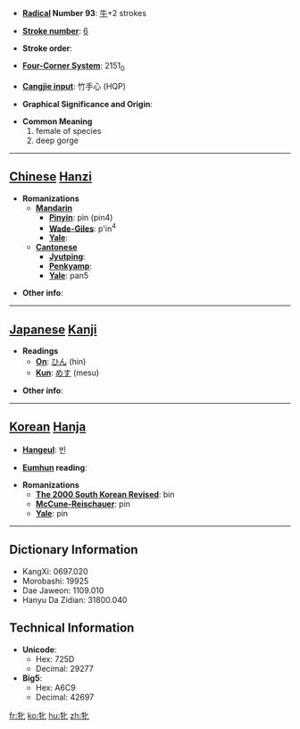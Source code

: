 * '''[[Wiktionary:Chinese radical index| Radical]] Number 93''': [[Wiktionary:Chinese radical index 牛|牛]]+2 strokes

* '''[[Wiktionary:Chinese total strokes index|Stroke number]]''': [[Wiktionary:Chinese total strokes index 6|6]]

* '''Stroke order''': 

* '''[[Wiktionary:Chinese four corner index|Four-Corner System]]''': 2151<sub>0</sub>

* '''[[Wiktionary:Chinese Cangjie index|Cangjie input]]''': 竹手心 (HQP)

* '''Graphical Significance and Origin''': 

* '''Common Meaning'''
*#female of species
*# deep gorge


----

== [[Chinese]] [[Hanzi]] ==

* '''Romanizations'''
** '''[[Mandarin]]'''
*** '''[[Pinyin]]''': pìn (pin4)
*** '''[[Wade-Giles]]''': p'in<sup>4</sup>
*** '''[[Yale]]''': 
** '''[[Cantonese]]'''
*** '''[[Jyutping]]''':
*** '''[[Penkyamp]]''': 
*** '''[[Yale]]''': pan5

* '''Other info''': 

----

== [[Japanese]] [[Kanji]] ==

* '''Readings'''
** '''[[On]]''': [[ひん]] (hin)
** '''[[Kun]]''': [[めす]] (mesu)

* '''Other info''':  

----

== [[Korean]] [[Hanja]] ==

* '''[[Hangeul]]''': 빈

* '''[[Eumhun]] reading''': 

* '''Romanizations'''
** '''[[The 2000 South Korean Revised Romanization|The 2000 South Korean Revised]]''': bin
** '''[[McCune-Reischauer]]''': pin
** '''[[Yale]]''': pin

----

== Dictionary Information ==

* KangXi: 0697.020
* Morobashi: 19925
* Dae Jaweon: 1109.010
* Hanyu Da Zidian: 31800.040

== Technical Information ==

* '''Unicode''':
** Hex: 725D
** Decimal: 29277
* '''Big5''':
** Hex: A6C9
** Decimal: 42697

[[fr:牝]]
[[ko:牝]]
[[hu:牝]]
[[zh:牝]]